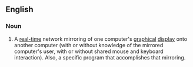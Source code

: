 ==English==
{{wikipedia}}

===Noun===
{{en-noun}}

# {{lb|en|computing}} A [[real-time]] network mirroring of one computer's [[graphical]] [[display]] onto another computer (with or without knowledge of the mirrored computer's user, with or without shared mouse and keyboard interaction). Also, a specific program that accomplishes that mirroring.
